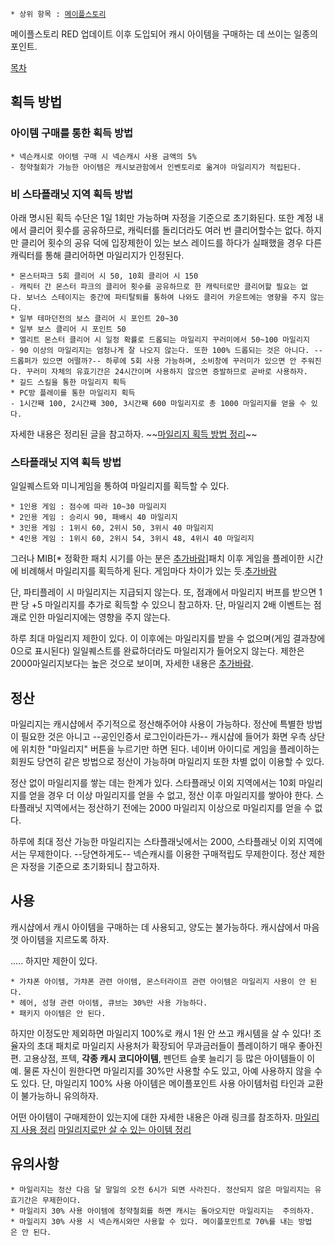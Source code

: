  * 상위 항목 : [[메이플스토리]]

메이플스토리 RED 업데이트 이후 도입되어 캐시 아이템을 구매하는 데 쓰이는 일종의 포인트.

[[목차]]
== 획득 방법 ==
=== 아이템 구매를 통한 획득 방법 ===
 * 넥슨캐시로 아이템 구매 시 넥슨캐시 사용 금액의 5%
 - 청약철회가 가능한 아이템은 캐시보관함에서 인벤토리로 옮겨야 마일리지가 적립된다.

=== 비 스타플래닛 지역 획득 방법 ===
아래 명시된 획득 수단은 1일 1회만 가능하며 자정을 기준으로 초기화된다. 또한 계정 내에서 클리어 횟수를 공유하므로, 캐릭터를 돌리더라도 여러 번 클리어할수는 없다. 하지만 클리어 횟수의 공유 덕에 입장제한이 있는 보스 레이드를 하다가 실패했을 경우 다른 캐릭터를 통해 클리어하면 마일리지가 인정된다.

 * 몬스터파크 5회 클리어 시 50, 10회 클리어 시 150
 - 캐릭터 간 몬스터 파크의 클리어 횟수를 공유하므로 한 캐릭터로만 클리어할 필요는 없다. 보너스 스테이지는 중간에 파티탈퇴를 통하여 나와도 클리어 카운트에는 영향을 주지 않는다.
 * 일부 테마던전의 보스 클리어 시 포인트 20~30
 * 일부 보스 클리어 시 포인트 50
 * 엘리트 몬스터 클리어 시 일정 확률로 드롭되는 마일리지 꾸러미에서 50~100 마일리지
 - 90 이상의 마일리지는 엄청나게 잘 나오지 않는다. 또한 100% 드롭되는 것은 아니다. --드롭퍼가 있으면 어떨까?-- 하루에 5회 사용 가능하며, 소비창에 꾸러미가 있으면 안 주워진다. 꾸러미 자체의 유효기간은 24시간이며 사용하지 않으면 증발하므로 곧바로 사용하자.
 * 길드 스킬을 통한 마일리지 획득
 * PC방 플레이를 통한 마일리지 획득
 - 1시간째 100, 2시간째 300, 3시간째 600 마일리지로 총 1000 마일리지를 얻을 수 있다.

자세한 내용은 정리된 글을 참고하자.
~~[http://www.insoya.com/bbs/zboard.php?id=maple_info_g&divpage=6&no=28294 마일리지 획득 방법 정리]~~

=== 스타플래닛 지역 획득 방법 ===
일일퀘스트와 미니게임을 통하여 마일리지를 획득할 수 있다. 
 * 1인용 게임 : 점수에 따라 10~30 마일리지
 * 2인용 게임 : 승리시 90, 패배시 40 마일리지
 * 3인용 게임 : 1위시 60, 2위시 50, 3위시 40 마일리지
 * 4인용 게임 : 1위시 60, 2위시 54, 3위시 48, 4위시 40 마일리지

그러나 MIB[* 정확한 패치 시기를 아는 분은 [[추가바람]]]패치 이후 게임을 플레이한 시간에 비례해서 마일리지를 획득하게 된다. 게임마다 차이가 있는 듯.[[추가바람]]

단, 파티플레이 시 마일리지는 지급되지 않는다. 또, 점괘에서 마일리지 버프를 받으면 1판 당 +5 마일리지를 추가로 획득할 수 있으니 참고하자. 단, 마일리지 2배 이벤트는 점괘로 인한 마일리지에는 영향을 주지 않는다.

하루 최대 마일리지 제한이 있다. 이 이후에는 마일리지를 받을 수 없으며(게임 결과창에 0으로 표시된다) 일일퀘스트를 완료하더라도 마일리지가 들어오지 않는다. 제한은 2000마일리지보다는 높은 것으로 보이며, 자세한 내용은 [[추가바람]].

== 정산 ==
마일리지는 캐시샵에서 주기적으로 정산해주어야 사용이 가능하다. 정산에 특별한 방법이 필요한 것은 아니고 --공인인증서 로그인이라든가-- 캐시샵에 들어가 화면 우측 상단에 위치한 "마일리지" 버튼을 누르기만 하면 된다. 네이버 아이디로 게임을 플레이하는 회원도 당연히 같은 방법으로 정산이 가능하며 마일리지 또한 차별 없이 이용할 수 있다.

정산 없이 마일리지를 쌓는 데는 한계가 있다. 스타플래닛 이외 지역에서는 10회 마일리지를 얻을 경우 더 이상 마일리지를 얻을 수 없고, 정산 이후 마일리지를 쌓아야 한다. 스타플래닛 지역에서는 정산하기 전에는 2000 마일리지 이상으로 마일리지를 얻을 수 없다.

하루에 최대 정산 가능한 마일리지는 스타플래닛에서는 2000, 스타플래닛 이외 지역에서는 무제한이다. --당연하게도-- 넥슨캐시를 이용한 구매적립도 무제한이다. 정산 제한은 자정을 기준으로 초기화되니 참고하자. 

== 사용 ==
캐시샵에서 캐시 아이템을 구매하는 데 사용되고, 양도는 불가능하다.
캐시샵에서 마음껏 아이템을 지르도록 하자.

..... 하지만 제한이 있다.

 * 가챠폰 아이템, 가챠폰 관련 아이템, 몬스터라이프 관련 아이템은 마일리지 사용이 안 된다.
 * 헤어, 성형 관련 아이템, 큐브는 30%만 사용 가능하다.
 * 패키지 아이템은 안 된다.

하지만 이정도만 제외하면 마일리지 100%로 캐시 1원 안 쓰고 캐시템을 살 수 있다! 조율자의 초대 패치로 마일리지 사용처가 확장되어 무과금러들이 플레이하기 매우 좋아진 편. 고용상점, 프텍, '''각종 캐시 코디아이템''', 펜던트 슬롯 늘리기 등 많은 아이템들이 이 예. 물론 자신이 원한다면 마일리지를 30%만 사용할 수도 있고, 아예 사용하지 않을 수도 있다. 단, 마일리지 100% 사용 아이템은 메이플포인트 사용 아이템처럼 타인과 교환이 불가능하니 유의하자.

어떤 아이템이 구매제한이 있는지에 대한 자세한 내용은 아래 링크를 참조하자.
[http://www.inven.co.kr/board/powerbbs.php?come_idx=2304&query=view&p=1&my=&category=&sort=PID&orderby=&where=&name=&subject=&content=&keyword=&sterm=&iskin=&mskin=&l=8457 마일리지 사용 정리]
[http://www.insoya.com/bbs/zboard.php?id=maple_info&no=30304&category2 마일리지로만 살 수 있는 아이템 정리]


== 유의사항 ==
 * 마일리지는 정산 다음 달 말일의 오전 6시가 되면 사라진다. 정산되지 않은 마일리지는 유효기간은 무제한이다.
 * 마일리지 30% 사용 아이템에 청약철회를 하면 캐시는 돌아오지만 마일리지는 {{{#red '''돌아오지 않는다.''' }}} 주의하자.
 * 마일리지 30% 사용 시 넥슨캐시와만 사용할 수 있다. 메이플포인트로 70%를 내는 방법은 안 된다.
